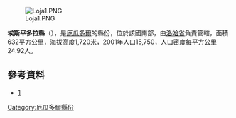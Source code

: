 [[Image:Loja1.PNG|thumb]]

'''埃斯平多拉縣'''（{{lang-es|Cantón Espíndola}}），是[[厄瓜多爾|厄瓜多爾]]的縣份，位於該國南部，由[[洛哈省|洛哈省]]負責管轄，面積632平方公里，海拔高度1,720米，2001年人口15,750，人口密度每平方公里24.92人。

==參考資料==
*[http://www.ecuadorencifras.gob.ec/]{{Wayback|url=http://www.ecuadorencifras.gob.ec/ |date=20151205221709 }}

{{coord|4|34|59|S|79|25|37|W|type:adm2nd_source:kolossus-itwiki|display=title}}

{{厄瓜多爾縣份}}

[[Category:厄瓜多爾縣份|Category:厄瓜多爾縣份]]


{{Ecuador-geo-stub}}